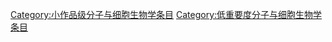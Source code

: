 [[Category:小作品级分子与细胞生物学条目|Category:小作品级分子与细胞生物学条目]]
[[Category:低重要度分子与细胞生物学条目|Category:低重要度分子与细胞生物学条目]]